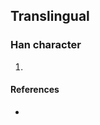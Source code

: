 {{character info/new}}
==Translingual==

===Han character===
{{Han char|rn=9|rad=人|as=17|sn=19|four=|canj=OOMB|ids=⿰亻龠}}

# {{defn|Han|sort=人17}}

====References====
* {{Han ref|kx=0119.231|dkj=|dj=|hdz=|uh=34A2|ud=13474|bh=|bd=}}